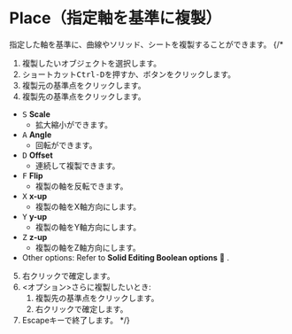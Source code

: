 
# Place（指定軸を基準に複製）

<Reference shortcut="Ctrl-D" command="Place" button="コマンドバー左" />

指定した軸を基準に、曲線やソリッド、シートを複製することができます。
{/* 
1. 複製したいオブジェクトを選択します。
2. ショートカット<kbd>Ctrl-D</kbd>を押すか、ボタンをクリックします。
3. 複製元の基準点をクリックします。
4. 複製先の基準点をクリックします。
- <kbd>S</kbd> **Scale**
   - 拡大縮小ができます。
- <kbd>A</kbd> **Angle**
   - 回転ができます。
- <kbd>D</kbd> **Offset**
   - 連続して複製できます。
- <kbd>F</kbd> **Flip**
   - 複製の軸を反転できます。
- <kbd>X</kbd> **x-up**
   - 複製の軸をX軸方向にします。
- <kbd>Y</kbd> **y-up**
  - 複製の軸をY軸方向にします。
- <kbd>Z</kbd> **z-up**
   - 複製の軸をZ軸方向にします。
- Other options: Refer to **Solid Editing Boolean options** 🚧 .
5. 右クリックで確定します。
6. \<オプション\>さらに複製したいとき:
   1. 複製先の基準点をクリックします。
   2. 右クリックで確定します。
7. Escapeキーで終了します。 */}


